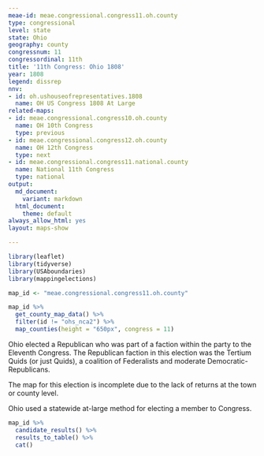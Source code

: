 ```yaml
---
meae-id: meae.congressional.congress11.oh.county
type: congressional
level: state
state: Ohio
geography: county
congressnum: 11
congressordinal: 11th
title: '11th Congress: Ohio 1808'
year: 1808
legend: dissrep
nnv:
- id: oh.ushouseofrepresentatives.1808
  name: OH US Congress 1808 At Large
related-maps:
- id: meae.congressional.congress10.oh.county
  name: OH 10th Congress
  type: previous
- id: meae.congressional.congress12.oh.county
  name: OH 12th Congress
  type: next
- id: meae.congressional.congress11.national.county
  name: National 11th Congress
  type: national
output:
  md_document:
    variant: markdown
  html_document:
    theme: default
always_allow_html: yes
layout: maps-show

---
```


```r
library(leaflet)
library(tidyverse)
library(USAboundaries)
library(mappingelections)

map_id <- "meae.congressional.congress11.oh.county"
```

<div class="map">

```r
map_id %>%
  get_county_map_data() %>%
  filter(id != "ohs_nca2") %>% 
  map_counties(height = "650px", congress = 11)
```

</div>

Ohio elected a Republican who was part of a faction within the party to the Eleventh Congress. The Republican faction in this election was the Tertium Quids (or just Quids), a coalition of Federalists and moderate Democratic-Republicans.

The map for this election is incomplete due to the lack of returns at the town or county level.

Ohio used a statewide at-large method for electing a member to Congress.

<div class="results-table">

```r
map_id %>%
  candidate_results() %>%
  results_to_table() %>%
  cat()
```

</div>
